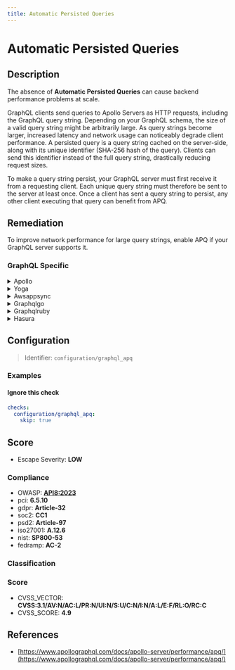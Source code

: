```yaml
---
title: Automatic Persisted Queries
---
```


# Automatic Persisted Queries

## Description

The absence of **Automatic Persisted Queries** can cause backend performance problems at scale.

GraphQL clients send queries to Apollo Servers as HTTP requests, including the GraphQL query string.
Depending on your GraphQL schema, the size of a valid query string might be arbitrarily large. As query strings become larger, increased latency and network usage can noticeably degrade client performance.
A persisted query is a query string cached on the server-side, along with its unique identifier (SHA-256 hash of the query). Clients can send this identifier instead of the full query string, drastically reducing request sizes.

To make a query string persist, your GraphQL server must first receive it from a requesting client. Each unique query string must therefore be sent to the server at least once. Once a client has sent a query string to persist, any other client executing that query can benefit from APQ.


## Remediation

To improve network performance for large query strings, enable APQ if your GraphQL server supports it.



### GraphQL Specific

<details>
    <summary>Apollo</summary>

To mitigate the risks associated with Automatic Persisted Queries (APQs) in the Apollo framework, ensure that you have proper security measures in place. This includes validating and sanitizing all user inputs, implementing a strict Content Security Policy (CSP), and using query whitelisting to allow only predefined queries. Additionally, monitor and rate-limit the APQs to prevent abuse. Keep the Apollo Engine and all dependencies up to date to benefit from the latest security patches.

</details>

<details>
    <summary>Yoga</summary>

To mitigate the risks associated with Automatic Persisted Queries in the Yoga framework, ensure that the server only accepts predefined queries. This can be achieved by maintaining a whitelist of allowed query hashes and rejecting any queries that do not match the known hashes. Additionally, implement proper rate limiting and monitoring to detect and prevent abuse.

</details>

<details>
    <summary>Awsappsync</summary>

To mitigate performance issues and reduce network traffic, implement Automatic Persisted Queries (APQs) with AWS AppSync. APQs allow clients to send a short hash instead of the full query, reducing the request size. When the server receives a hash, it retrieves the full query from a cache if available. To enable APQs in AWS AppSync, configure your client to support APQs and modify your AWS AppSync settings to enable caching of the queries. This will improve the efficiency of data retrieval and reduce latency.

</details>

<details>
    <summary>Graphqlgo</summary>

To mitigate potential performance issues and improve the security of your GraphQL Go framework engine, implement Automatic Persisted Queries (APQs). APQs allow clients to send a unique identifier generated from the query instead of the full query itself, reducing the size of the request and protecting against certain types of attacks. Ensure that your GraphQL server is configured to handle APQs by storing the mapping between the identifier and the query, and validate the queries to prevent unauthorized operations. This approach also enables caching at the network level, further enhancing the performance and scalability of your GraphQL service.

</details>

<details>
    <summary>Graphqlruby</summary>

To mitigate potential performance issues and improve the efficiency of GraphQL queries within the Ruby framework, implement Automatic Persisted Queries (APQs). APQs allow clients to send a unique identifier generated from the query instead of the entire query string, reducing the size of the request. Ensure that the GraphQL-Ruby library is configured to support APQs by integrating with a compatible caching mechanism, such as Redis, to store the mapping between the identifiers and the query strings. This will also help in protecting against certain types of Denial of Service (DoS) attacks that involve sending large and complex queries to the server.

</details>

<details>
    <summary>Hasura</summary>

To mitigate the risk of denial-of-service (DoS) attacks when using Automatic Persisted Queries (APQs) with Hasura, ensure that only known queries are allowed by maintaining a list of allowed persisted queries. Implement a strict content security policy, and monitor and rate-limit incoming requests to prevent abuse. Additionally, consider using a unique identifier for each persisted query to avoid collisions and to make it easier to manage the list of allowed queries.

</details>

## Configuration

> Identifier: `configuration/graphql_apq`



### Examples



#### Ignore this check

```yaml
checks:
  configuration/graphql_apq:
    skip: true
```




## Score

- Escape Severity: **<span className="low-severity">LOW</span>**

### Compliance

- OWASP: **[API8:2023](https://github.com/OWASP/API-Security/blob/master/editions/2023/en/0xa8-security-misconfiguration.md)**
- pci: **6.5.10**
- gdpr: **Article-32**
- soc2: **CC1**
- psd2: **Article-97**
- iso27001: **A.12.6**
- nist: **SP800-53**
- fedramp: **AC-2**

### Classification






### Score

- CVSS_VECTOR: **CVSS:3.1/AV:N/AC:L/PR:N/UI:N/S:U/C:N/I:N/A:L/E:F/RL:O/RC:C**
- CVSS_SCORE: **4.9**

## References

- [https://www.apollographql.com/docs/apollo-server/performance/apq/](https://www.apollographql.com/docs/apollo-server/performance/apq/)
  